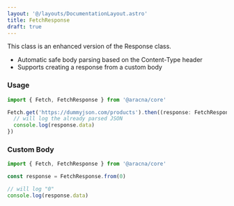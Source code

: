```yaml
---
layout: '@/layouts/DocumentationLayout.astro'
title: FetchResponse
draft: true
---
```


This class is an enhanced version of the Response class.

- Automatic safe body parsing based on the Content-Type header
- Supports creating a response from a custom body

### Usage

```ts
import { Fetch, FetchResponse } from '@aracna/core'

Fetch.get('https://dummyjson.com/products').then((response: FetchResponse) => {
  // will log the already parsed JSON
  console.log(response.data)
})
```

### Custom Body

```ts
import { Fetch, FetchResponse } from '@aracna/core'

const response = FetchResponse.from(0)

// will log "0"
console.log(response.data)
```
